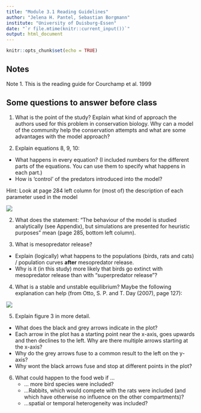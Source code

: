 ```yaml
---
title: "Module 3.1 Reading Guidelines"
author: "Jelena H. Pantel, Sebastian Borgmann"
institute: "University of Duisburg-Essen"
date: "`r file.mtime(knitr::current_input())`"
output: html_document
---
```


```r
knitr::opts_chunk$set(echo = TRUE)
```

## Notes
Note 1. This is the reading guide for Courchamp et al. 1999


## Some questions to answer before class

1. What is the point of the study? Explain what kind of approach the authors used for this problem in conservation biology. Why can a model of the community help the conservation attempts and what are some advantages with the model approach?

2. Explain equations 8, 9, 10:
  + What happens in every equation? (I included numbers for the different parts of the equations. You can use them to specify what happens in each part.) 
  + How is 'control' of the predators introduced into the model?

Hint: Look at page 284 left column for (most of) the description of each parameter used in the model

![](./media/Equ8-10.jpeg)

2. What does the statement: "The behaviour of the model is studied analytically (see Appendix), but simulations are presented for heuristic purposes" mean (page 285, bottom left column).

3. What is mesopredator release? 
  + Explain (logically) what happens to the populations (birds, rats and cats) / population curves **after** mesopredator release.
  + Why is it (in this study) more likely that birds go extinct with mesopredator release than with "superpredator release"?

4. What is a stable and unstable equilibrium? Maybe the following explanation can help (from Otto, S. P. and T. Day (2007), page 127):

![](./media/Equilibrium.png)

5. Explain figure 3 in more detail. 
  + What does the black and grey arrows indicate in the plot?
  + Each arrow in the plot has a starting point near the x-axis, goes upwards and then declines to the left. Why are there multiple arrows starting at the x-axis? 
  + Why do the grey arrows fuse to a common result to the left on the y-axis?
  + Why wont the black arrows fuse and stop at different points in the plot?

6. What could happen to the food web if ...
    + ... more bird species were included?
    + ...Rabbits, which would compete with the rats were included (and which have otherwise no influence on the other compartments)?
    + ...spatial or temporal heterogeneity was included?
    





